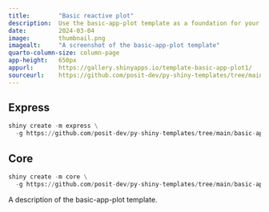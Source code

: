 ```yaml
---
title:        "Basic reactive plot"
description:  Use the basic-app-plot template as a foundation for your next Shiny app.
date:         2024-03-04
image:        thumbnail.png
imagealt:     "A screenshot of the basic-app-plot template"
quarto-column-size: column-page
app-height:   650px
appurl:       https://gallery.shinyapps.io/template-basic-app-plot1/
sourceurl:    https://github.com/posit-dev/py-shiny-templates/tree/main/basic-app-plot
---
```


::: {.panel-tabset .shiny-mode-tabset  group="shiny-app-mode"}
## Express
``` python
shiny create -m express \
  -g https://github.com/posit-dev/py-shiny-templates/tree/main/basic-app-plot
```
## Core
``` python
shiny create -m core \
  -g https://github.com/posit-dev/py-shiny-templates/tree/main/basic-app-plot
```
:::


A description of the basic-app-plot template.
